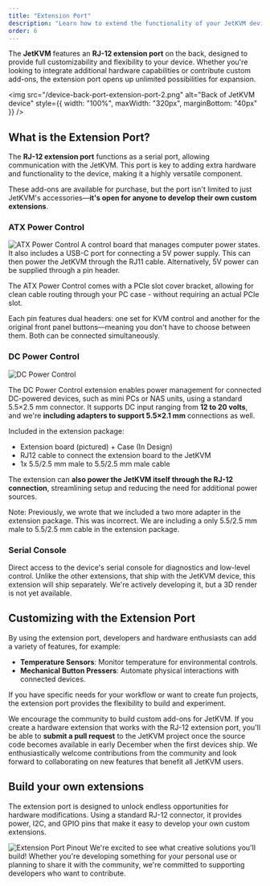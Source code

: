 ```yaml
---
title: "Extension Port"
description: "Learn how to extend the functionality of your JetKVM device through the customizable RJ-12 extension port."
order: 6
---
```


The **JetKVM** features an **RJ-12 extension port** on the back, designed to provide full customizability and flexibility to your device. Whether you're looking to integrate additional hardware capabilities or contribute custom add-ons, the extension port opens up unlimited possibilities for expansion.

<img
  src="/device-back-port-extension-port-2.png"
  alt="Back of JetKVM device"
  style={{ width: "100%", maxWidth: "320px", marginBottom: "40px" }}
/>

## What is the Extension Port?

The **RJ-12 extension port** functions as a serial port, allowing communication with the JetKVM. This port is key to adding extra hardware and functionality to the device, making it a highly versatile component.

These add-ons are available for purchase, but the port isn't limited to just JetKVM's accessories—**it's open for anyone to develop their own custom extensions**.

### ATX Power Control

<Card className="mb-2 inline-block max-w-[480px] overflow-hidden">
  <img
    src="/atx_extension_preview_2.png"
    alt="ATX Power Control"
    style={{
      margin: "0 auto",
    }}
  />
</Card>
A control board that manages computer power states. It also includes a USB-C port for connecting
a 5V power supply. This can then power the JetKVM through the RJ11 cable. Alternatively, 5V
power can be supplied through a pin header.

The ATX Power Control comes with a PCIe slot cover bracket, allowing for clean cable routing through your PC case - without requiring an actual PCIe slot.

Each pin features dual headers: one set for KVM control and another for the original front panel buttons—meaning you don't have to choose between them. Both can be connected simultaneously.

### DC Power Control

<Card className="mb-2 inline-block max-w-[480px] overflow-hidden">
  <img
    src="/dc_extension_preview_2.png"
    alt="DC Power Control"
    style={{
      margin: "0 auto",
    }}
  />
</Card>

The DC Power Control extension enables power management for connected DC-powered devices, such as mini PCs or NAS units, using a standard 5.5×2.5 mm connector. It supports DC input ranging from **12 to 20 volts**, and we're **including adapters to support 5.5×2.1 mm** connections as well.

Included in the extension package:

- Extension board (pictured) + Case (In Design)
- RJ12 cable to connect the extension board to the JetKVM
- 1x 5.5/2.5 mm male to 5.5/2.5 mm male cable

The extension can **also power the JetKVM itself through the RJ-12 connection**, streamlining setup and reducing the need for additional power sources.

Note: Previously, we wrote that we included a two more adapter in the extension package. This was incorrect. We are including a only 5.5/2.5 mm male to 5.5/2.5 mm cable in the extension package.

### Serial Console

Direct access to the device's serial console for diagnostics and low-level control. Unlike the other extensions, that ship with the JetKVM device, this extension will ship separately. We're actively developing it, but a 3D render is not yet available.

## Customizing with the Extension Port

By using the extension port, developers and hardware enthusiasts can add a variety of features, for example:

- **Temperature Sensors**: Monitor temperature for environmental controls.
- **Mechanical Button Pressers**: Automate physical interactions with connected devices.

If you have specific needs for your workflow or want to create fun projects, the extension port provides the flexibility to build and experiment.

We encourage the community to build custom add-ons for JetKVM.
If you create a hardware extension that works with the RJ-12 extension port, you'll be able to **submit a pull request** to the JetKVM project once the source code becomes available in early December when the first devices ship. We enthusiastically welcome contributions from the community and look forward to collaborating on new features that benefit all JetKVM users.

## Build your own extensions

The extension port is designed to unlock endless opportunities for hardware modifications. Using a standard RJ-12 connector, it provides power, I2C, and GPIO pins that make it easy to develop your own custom extensions.

<Card className="mb-2 inline-block max-w-[320px] overflow-hidden">
  <img
    src="/extension_port_pinout.png"
    alt="Extension Port Pinout"
    style={{ margin: "0 auto" }}
  />
</Card>
We're excited to see what creative solutions you'll build! Whether you're developing something
for your personal use or planning to share it with the community, we're committed to supporting
developers who want to contribute.
